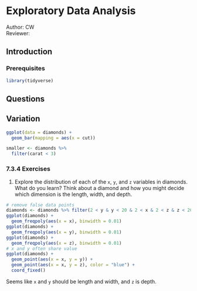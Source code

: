 # Exploratory Data Analysis

Author: CW  
Reviewer:

## Introduction

### Prerequisites
```r
library(tidyverse)
```

## Questions

## Variation

```r
ggplot(data = diamonds) +
  geom_bar(mapping = aes(x = cut))
```
```r
smaller <- diamonds %>% 
  filter(carat < 3)
```

### 7.3.4 Exercises {-}
1. Explore the distribution of each of the `x`, `y`, and `z` variables in diamonds. What do you learn? Think about a diamond and how you might decide which dimension is the length, width, and depth.
```r
# remove false data points
diamonds <- diamonds %>% filter(2 < y & y < 20 & 2 < x & 2 < z & z < 20)
ggplot(diamonds) +
  geom_freqpoly(aes(x = x), binwidth = 0.01)
ggplot(diamonds) +
  geom_freqpoly(aes(x = y), binwidth = 0.01)
ggplot(diamonds) +
  geom_freqpoly(aes(x = z), binwidth = 0.01)
# x and y often share value
ggplot(diamonds) +
  geom_point(aes(x = x, y = y)) +
  geom_point(aes(x = x, y = z), color = "blue") +
  coord_fixed()
```

Seems like `x` and `y` should be length and width, and `z` is depth.



